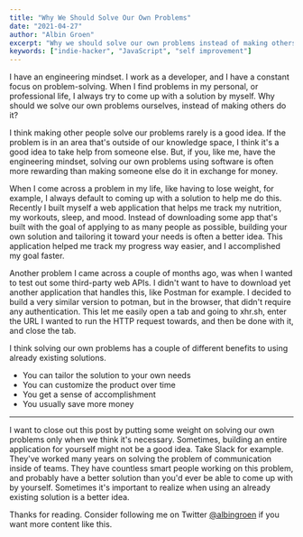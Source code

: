 ```yaml
---
title: "Why We Should Solve Our Own Problems"
date: "2021-04-27"
author: "Albin Groen"
excerpt: "Why we should solve our own problems instead of making others do it."
keywords: ["indie-hacker", "JavaScript", "self improvement"]
---
```


I have an engineering mindset. I work as a developer, and I have a constant focus on problem-solving. When I find problems in my personal, or professional life, I always try to come up with a solution by myself. Why should we solve our own problems ourselves, instead of making others do it?

I think making other people solve our problems rarely is a good idea. If the problem is in an area that's outside of our knowledge space, I think it's a good idea to take help from someone else. But, if you, like me, have the engineering mindset, solving our own problems using software is often more rewarding than making someone else do it in exchange for money.

When I come across a problem in my life, like having to lose weight, for example, I always default to coming up with a solution to help me do this. Recently I built myself a web application that helps me track my nutrition, my workouts, sleep, and mood. Instead of downloading some app that's built with the goal of applying to as many people as possible, building your own solution and tailoring it toward your needs is often a better idea. This application helped me track my progress way easier, and I accomplished my goal faster.

Another problem I came across a couple of months ago, was when I wanted to test out some third-party web APIs. I didn't want to have to download yet another application that handles this, like Postman for example. I decided to build a very similar version to potman, but in the browser, that didn't require any authentication. This let me easily open a tab and going to xhr.sh, enter the URL I wanted to run the HTTP request towards, and then be done with it, and close the tab.

I think solving our own problems has a couple of different benefits to using already existing solutions.

- You can tailor the solution to your own needs
- You can customize the product over time
- You get a sense of accomplishment
- You usually save more money

---

I want to close out this post by putting some weight on solving our own problems only when we think it's necessary. Sometimes, building an entire application for yourself might not be a good idea. Take Slack for example. They've worked many years on solving the problem of communication inside of teams. They have countless smart people working on this problem, and probably have a better solution than you'd ever be able to come up with by yourself. Sometimes it's important to realize when using an already existing solution is a better idea.

Thanks for reading. Consider following me on Twitter [@albingroen](https://twitter.com/albingroen) if you want more content like this.
